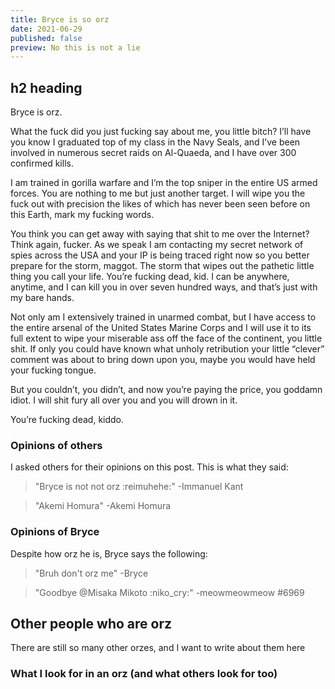 ```yaml
---
title: Bryce is so orz
date: 2021-06-29
published: false
preview: No this is not a lie
---
```


## h2 heading 

Bryce is orz. 

What the fuck did you just fucking say about me, you little bitch? I’ll have you know I graduated top of my class in the Navy Seals, and I’ve been involved in numerous secret raids on Al-Quaeda, and I have over 300 confirmed kills.

I am trained in gorilla warfare and I’m the top sniper in the entire US armed forces. You are nothing to me but just another target. I will wipe you the fuck out with precision the likes of which has never been seen before on this Earth, mark my fucking words.

You think you can get away with saying that shit to me over the Internet? Think again, fucker. As we speak I am contacting my secret network of spies across the USA and your IP is being traced right now so you better prepare for the storm, maggot. The storm that wipes out the pathetic little thing you call your life. You’re fucking dead, kid. I can be anywhere, anytime, and I can kill you in over seven hundred ways, and that’s just with my bare hands.

Not only am I extensively trained in unarmed combat, but I have access to the entire arsenal of the United States Marine Corps and I will use it to its full extent to wipe your miserable ass off the face of the continent, you little shit. If only you could have known what unholy retribution your little “clever” comment was about to bring down upon you, maybe you would have held your fucking tongue.

But you couldn’t, you didn’t, and now you’re paying the price, you goddamn idiot. I will shit fury all over you and you will drown in it.

You’re fucking dead, kiddo.

### Opinions of others

I asked others for their opinions on this post. This is what they said:

> "Bryce is not not orz :reimuhehe:"
> -Immanuel Kant

> "Akemi Homura"
> -Akemi Homura

### Opinions of Bryce

Despite how orz he is, Bryce says the following:

> "Bruh don't orz me" -Bryce

> "Goodbye @Misaka Mikoto :niko_cry:" -meowmeowmeow #6969

## Other people who are orz

There are still so many other orzes, and I want to write about them here

### What I look for in an orz (and what others look for too)
